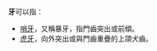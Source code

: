 '''{{zy|齙|bāo|ㄅㄠ}}牙'''可以指：
* [[哨牙|哨牙]]，又稱暴牙，指門齒突出或前傾。
* [[虎牙|虎牙]]，向外突出或與門齒重疊的上頜犬齒。

{{disambig|Cat=二字消歧義}}